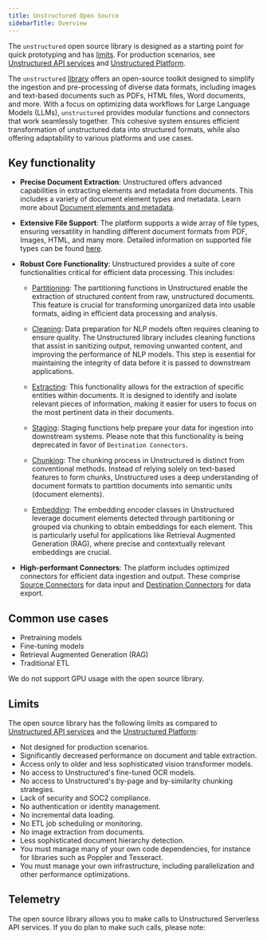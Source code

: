 ```yaml
---
title: Unstructured Open Source 
sidebarTitle: Overview
---
```


<Note>The `unstructured` open source library is designed as a starting point for quick prototyping and has [limits](#limits). For production scenarios, see [Unstructured API services](/api-reference/api-services/overview) and [Unstructured Platform](/platform/overview).</Note>

The `unstructured` [library](https://github.com/Unstructured-IO/unstructured) offers an open-source toolkit
designed to simplify the ingestion and pre-processing of diverse data formats, including images and text-based documents
such as PDFs, HTML files, Word documents, and more. With a focus on optimizing data workflows for Large Language Models (LLMs),
`unstructured` provides modular functions and connectors that work seamlessly together. This cohesive system ensures
efficient transformation of unstructured data into structured formats, while also offering adaptability to various platforms
and use cases.

## Key functionality

*   **Precise Document Extraction**: Unstructured offers advanced capabilities in extracting elements and metadata from documents. This includes a variety of document element types and metadata. Learn more about [Document elements and metadata](../concepts/document-elements).
    
*   **Extensive File Support**: The platform supports a wide array of file types, ensuring versatility in handling different document formats from PDF, Images, HTML, and many more. Detailed information on supported file types can be found [here](/open-source/introduction/supported-file-types).
    
*   **Robust Core Functionality**: Unstructured provides a suite of core functionalities critical for efficient data processing. This includes:
    
    *   [Partitioning](/open-source/core-functionality/partitioning): The partitioning functions in Unstructured enable the extraction of structured content from raw, unstructured documents. This feature is crucial for transforming unorganized data into usable formats, aiding in efficient data processing and analysis.
        
    *   [Cleaning](/open-source/core-functionality/cleaning): Data preparation for NLP models often requires cleaning to ensure quality. The Unstructured library includes cleaning functions that assist in sanitizing output, removing unwanted content, and improving the performance of NLP models. This step is essential for maintaining the integrity of data before it is passed to downstream applications.
        
    *   [Extracting](/open-source/core-functionality/extracting): This functionality allows for the extraction of specific entities within documents. It is designed to identify and isolate relevant pieces of information, making it easier for users to focus on the most pertinent data in their documents.
        
    *   [Staging](/open-source/core-functionality/staging): Staging functions help prepare your data for ingestion into downstream systems. Please note that this functionality is being deprecated in favor of `Destination Connectors`.
        
    *   [Chunking](/open-source/core-functionality/chunking): The chunking process in Unstructured is distinct from conventional methods. Instead of relying solely on text-based features to form chunks, Unstructured uses a deep understanding of document formats to partition documents into semantic units (document elements).
        
    *   [Embedding](/open-source/core-functionality/embedding): The embedding encoder classes in Unstructured leverage document elements detected through partitioning or grouped via chunking to obtain embeddings for each element. This is particularly useful for applications like Retrieval Augmented Generation (RAG), where precise and contextually relevant embeddings are crucial.
        
*   **High-performant Connectors**: The platform includes optimized connectors for efficient data ingestion and output. These comprise [Source Connectors](../ingest/source-connectors/overview) for data input and [Destination Connectors](../ingest/destination-connectors/overview) for data export.
    

## Common use cases

*   Pretraining models
*   Fine-tuning models
*   Retrieval Augmented Generation (RAG)
*   Traditional ETL

<Note>We do not support GPU usage with the open source library.</Note>

## Limits

The open source library has the following limits as compared to [Unstructured API services](/api-reference/api-services/overview) and the [Unstructured Platform](/platform/overview):

* Not designed for production scenarios.
* Significantly decreased performance on document and table extraction.
* Access only to older and less sophisticated vision transformer models.
* No access to Unstructured's fine-tuned OCR models.
* No access to Unstructured's by-page and by-similarity chunking strategies.
* Lack of security and SOC2 compliance.
* No authentication or identity management.
* No incremental data loading.
* No ETL job scheduling or monitoring.
* No image extraction from documents.
* Less sophisticated document hierarchy detection.
* You must manage many of your own code dependencies, for instance for libraries such as Poppler and Tesseract.
* You must manage your own infrastructure, including parallelization and other performance optimizations.

## Telemetry

The open source library allows you to make calls to Unstructured Serverless API services. If you do plan to make such calls, please note:


<SharedTelemetry />
